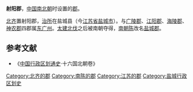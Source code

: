 {{otheruses|subject=中国古代行政区划|other=射阳的其他含义|射阳}}
'''射阳郡'''，[[中国|中国]][[南北朝|南北朝]]时设置的[[郡|郡]]。

[[北齐|北齐]]置射阳郡，[[治所|治所]]在盐城县（今[[江苏省|江苏省]][[盐城市|盐城市]]）。与[[广陵郡|广陵郡]]、[[江阳郡|江阳郡]]、[[海陵郡|海陵郡]]、[[神农郡|神农郡]]四郡属[[东广州|东广州]]。[[太建北伐|太建北伐]]之后被南朝夺得，[[陳_(南朝)|南朝陈]]改名[[盐城郡|盐城郡]]。
==参考文献==
*《[[中国行政区划通史|中国行政区划通史]]·十六国北朝卷》
{{南北朝行政区划小作品}}
{{DEFAULTSORT:S}}
[[Category:北齐的郡|Category:北齐的郡]]
[[Category:南陈的郡|Category:南陈的郡]]
[[Category:江苏的郡|Category:江苏的郡]]
[[Category:盐城行政区划史|Category:盐城行政区划史]]